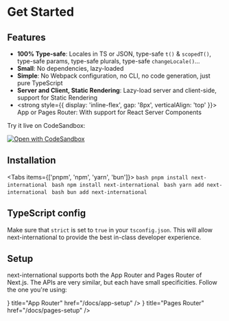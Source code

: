 
# Get Started

## Features

- **100% Type-safe**: Locales in TS or JSON, type-safe `t()` & `scopedT()`, type-safe params, type-safe plurals, type-safe `changeLocale()`...
- **Small**: No dependencies, lazy-loaded
- **Simple**: No Webpack configuration, no CLI, no code generation, just pure TypeScript
- **Server and Client, Static Rendering**: Lazy-load server and client-side, support for Static Rendering
- <strong style={{ display: 'inline-flex', gap: '8px', verticalAlign: 'top' }}><AppIcon /> App or <PagesIcon /> Pages Router</strong>: With support for React Server Components

Try it live on CodeSandbox:

[![Open with CodeSandbox](https://assets.codesandbox.io/github/button-edit-lime.svg)](https://codesandbox.io/p/sandbox/jovial-paper-skkprk?file=%2Fapp%2F%5Blocale%5D%2Fpage.tsx%3A1%2C1)

## Installation

<Tabs items={['pnpm', 'npm', 'yarn', 'bun']}>
  <Tab>
    ```bash
    pnpm install next-international
    ```
  </Tab>
  <Tab>
    ```bash
    npm install next-international
    ```
  </Tab>
  <Tab>
    ```bash
    yarn add next-international
    ```
  </Tab>
    <Tab>
    ```bash
    bun add next-international
    ```
  </Tab>
</Tabs>

## TypeScript config

Make sure that `strict` is set to `true` in your `tsconfig.json`. This will allow next-international to provide the best in-class developer experience.

## Setup

next-international supports both the App Router and Pages Router of Next.js. The APIs are very similar, but each have small specificities. Follow the one you're using:

<Cards>
  <Card icon={<AppIcon />} title="App Router" href="/docs/app-setup" />
  <Card icon={<PagesIcon />} title="Pages Router" href="/docs/pages-setup" />
</Cards>